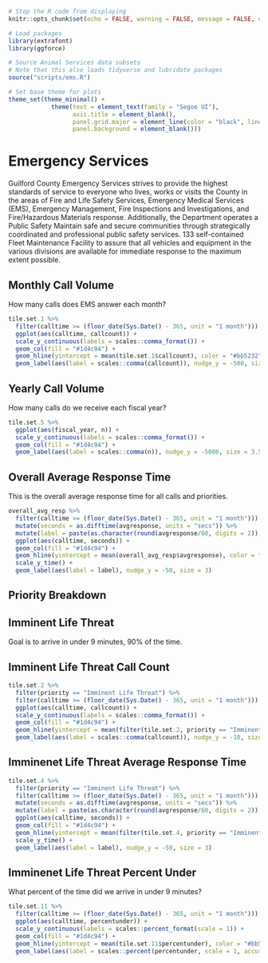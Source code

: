 ```r
# Stop the R code from displaying
knitr::opts_chunk$set(echo = FALSE, warning = FALSE, message = FALSE, dpi = 320, out.width = "100%")

# Load packages
library(extrafont)
library(ggforce)

# Source Animal Services data subsets
# Note that this also loads tidyverse and lubridate packages
source("scripts/ems.R")

# Set base theme for plots
theme_set(theme_minimal() +
            theme(text = element_text(family = "Segoe UI"),
                  axis.title = element_blank(),
                  panel.grid.major = element_line(color = "black", linetype = "dotted"),
                  panel.background = element_blank()))
```

# Emergency Services {#ems}

Guilford County Emergency Services strives to provide the highest standards of service to
everyone who lives, works or visits the County in the areas of Fire and Life Safety Services,
Emergency Medical Services (EMS), Emergency Management, Fire Inspections and
Investigations, and Fire/Hazardous Materials response. Additionally, the Department operates a
Public Safety
Maintain safe and secure communities through strategically coordinated and
professional public safety services.
133
self-contained Fleet Maintenance Facility to assure that all vehicles and equipment in the various
divisions are available for immediate response to the maximum extent possible.

## Monthly Call Volume {#emsmonthlycallvolume}

How many calls does EMS answer each month?

```r
tile.set.1 %>%
  filter(calltime >= (floor_date(Sys.Date() - 365, unit = "1 month"))) %>%
  ggplot(aes(calltime, callcount)) +
  scale_y_continuous(labels = scales::comma_format()) +
  geom_col(fill = "#1d4c94") +
  geom_hline(yintercept = mean(tile.set.1$callcount), color = "#bb5232") +
  geom_label(aes(label = scales::comma(callcount)), nudge_y = -500, size = 3.5)
```

## Yearly Call Volume {#emsyearlycallvolume}

How many calls do we receive each fiscal year?

```r
tile.set.5 %>%
  ggplot(aes(fiscal_year, n)) +
  scale_y_continuous(labels = scales::comma_format()) +
  geom_col(fill = "#1d4c94") +
  geom_label(aes(label = scales::comma(n)), nudge_y = -5000, size = 3.5)
```

## Overall Average Response Time {#emsoverallavgresp}

This is the overall average response time for all calls and priorities.

```r
overall_avg_resp %>%
  filter(calltime >= (floor_date(Sys.Date() - 365, unit = "1 month"))) %>%
  mutate(seconds = as.difftime(avgresponse, units = "secs")) %>%
  mutate(label = paste(as.character(round(avgresponse/60, digits = 2)), "\n", "min.")) %>%
  ggplot(aes(calltime, seconds)) +
  geom_col(fill = "#1d4c94") +
  geom_hline(yintercept = mean(overall_avg_resp$avgresponse), color = "#bb5232") +
  scale_y_time() +
  geom_label(aes(label = label), nudge_y = -50, size = 3)
```

## Priority Breakdown {-}

## Imminent Life Threat

Goal is to arrive in under 9 minutes, 90% of the time.

## Imminent Life Threat Call Count {#emsimcallcount}

```r
tile.set.2 %>%
  filter(priority == "Imminent Life Threat") %>%
  filter(calltime >= (floor_date(Sys.Date() - 365, unit = "1 month"))) %>%
  ggplot(aes(calltime, callcount)) +
  scale_y_continuous(labels = scales::comma_format()) +
  geom_col(fill = "#1d4c94") +
  geom_hline(yintercept = mean(filter(tile.set.2, priority == "Imminent Life Threat")$callcount), color = "#bb5232") +
  geom_label(aes(label = scales::comma(callcount)), nudge_y = -10, size = 3.5)
```

## Imminenet Life Threat Average Response Time {#emsimavgresp}

```r
tile.set.4 %>%
  filter(priority == "Imminent Life Threat") %>%
  filter(calltime >= (floor_date(Sys.Date() - 365, unit = "1 month"))) %>%
  mutate(seconds = as.difftime(avgresponse, units = "secs")) %>%
  mutate(label = paste(as.character(round(avgresponse/60, digits = 2)), "\n", "min.")) %>%
  ggplot(aes(calltime, seconds)) +
  geom_col(fill = "#1d4c94") +
  geom_hline(yintercept = mean(filter(tile.set.4, priority == "Imminent Life Threat")$avgresponse), color = "#bb5232") +
  scale_y_time() +
  geom_label(aes(label = label), nudge_y = -50, size = 3)
```

## Imminenet Life Threat Percent Under {#emsimpercunder}

What percent of the time did we arrive in under 9 minutes?

```r
tile.set.11 %>%
  filter(calltime >= (floor_date(Sys.Date() - 365, unit = "1 month"))) %>%
  ggplot(aes(calltime, percentunder)) +
  scale_y_continuous(labels = scales::percent_format(scale = 1)) +
  geom_col(fill = "#1d4c94") +
  geom_hline(yintercept = mean(tile.set.11$percentunder), color = "#bb5232") +
  geom_label(aes(label = scales::percent(percentunder, scale = 1, accuracy = 2)), nudge_y = -5, size = 3.5)
```



























































